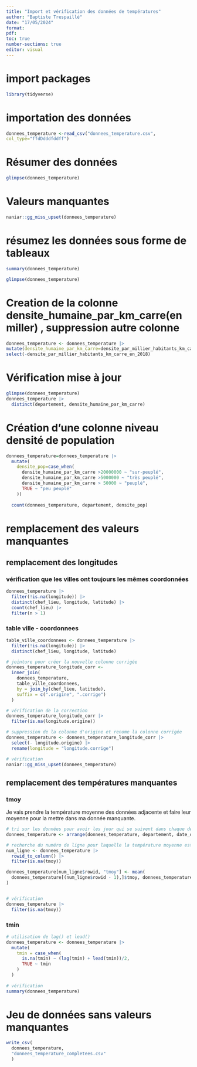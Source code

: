 ---
title: "Import et vérification des données de températures"
author: "Baptiste Trespaillé"
date: "17/05/2024"
format:
pdf:
toc: true
number-sections: true
editor: visual
---

# import packages

```{r}
library(tidyverse)
```

# importation des données

```{r}
donnees_temperature <-read_csv("donnees_temperature.csv",
col_type="ffdDdddfddff")
```

# Résumer des données

```{r}
glimpse(donnees_temperature)
```

# Valeurs manquantes

```{r}
naniar::gg_miss_upset(donnees_temperature)
```

# résumez les données sous forme de tableaux

```{r}
summary(donnees_temperature)

glimpse(donnees_temperature)
```

# Creation de la colonne densite_humaine_par_km_carre(en miller) , suppression autre colonne

```{r}
donnees_temperature <- donnees_temperature |>
mutate(densite_humaine_par_km_carre=densite_par_millier_habitants_km_carre_en_2018*1000) |>
select(-densite_par_millier_habitants_km_carre_en_2018)
```

# Vérification mise à jour

```{r}
glimpse(donnees_temperature)
donnees_temperature |> 
  distinct(departement, densite_humaine_par_km_carre)
```

# Création d'une colonne niveau densité de population

```{r}
donnees_temperature=donnees_temperature |>
  mutate(
    densite_pop=case_when(
      densite_humaine_par_km_carre >20000000 ~ "sur-peuplé",
      densite_humaine_par_km_carre >5000000 ~ "très peuplé",
      densite_humaine_par_km_carre > 50000 ~ "peuplé",
      TRUE ~ "peu peuplé"
    ))
  
  count(donnees_temperature, departement, densite_pop)
```

# remplacement des valeurs manquantes

## remplacement des longitudes

### vérification que les villes ont toujours les mêmes coordonnées

```{r}
donnees_temperature |> 
  filter(!is.na(longitude)) |> 
  distinct(chef_lieu, longitude, latitude) |> 
  count(chef_lieu) |> 
  filter(n > 1)
```

### table ville - coordonnees

```{r}
table_ville_coordonnees <- donnees_temperature |> 
  filter(!is.na(longitude)) |> 
  distinct(chef_lieu, longitude, latitude)

# jointure pour créer la nouvelle colonne corrigée
donnees_temperature_longitude_corr <- 
  inner_join(
    donnees_temperature,
    table_ville_coordonnees,
    by = join_by(chef_lieu, latitude),
    suffix = c(".origine", ".corrige")
  )

# vérification de la correction
donnees_temperature_longitude_corr |> 
  filter(is.na(longitude.origine))

# suppression de la colonne d'origine et renome la colonne corrigée
donnees_temperature <- donnees_temperature_longitude_corr |> 
  select(- longitude.origine) |> 
  rename(longitude = "longitude.corrige")

# vérification
naniar::gg_miss_upset(donnees_temperature)

```

## remplacement des températures manquantes

### tmoy

Je vais prendre la température moyenne des données adjacente et faire leur moyenne pour la mettre dans ma donnée manquante.

```{r}
# tri sur les données pour avoir les jour qui se suivent dans chaque departement
donnees_temperature <- arrange(donnees_temperature, departement, date_obs)

# recherche du numéro de ligne pour laquelle la température moyenne est manquante
num_ligne <- donnees_temperature |> 
  rowid_to_column() |> 
  filter(is.na(tmoy))

donnees_temperature[num_ligne$rowid, "tmoy"] <- mean(
  donnees_temperature[(num_ligne$rowid - 1),]$tmoy, donnees_temperature[(num_ligne$rowid + 1), ]$tmoy
)


# vérification
donnees_temperature |> 
  filter(is.na(tmoy))
```

### tmin

```{r}
# utilisation de lag() et lead()
donnees_temperature <- donnees_temperature |> 
  mutate(
    tmin = case_when(
      is.na(tmin) ~ (lag(tmin) + lead(tmin))/2,
      TRUE ~ tmin
    )
  )
    
# vérification
summary(donnees_temperature)

```

# Jeu de données sans valeurs manquantes

```{r}
write_csv(
  donnees_temperature, 
  "donnees_temperature_completees.csv"
  )

```
